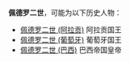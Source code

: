 '''佩德罗二世'''，可能为以下历史人物：

* [[佩德罗二世_(阿拉贡)|佩德罗二世 (阿拉贡)]] 阿拉贡国王
* [[佩德罗二世_(葡萄牙)|佩德罗二世 (葡萄牙)]] 葡萄牙国王
* [[佩德罗二世_(巴西)|佩德罗二世 (巴西)]] 巴西帝国皇帝

{{disambig|P|Cat=五字封号消歧义}}